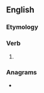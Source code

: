 ==English==

===Etymology===
{{suffix|note|est|lang=en}}

===Verb===
{{head|en|verb form}}

# {{en-archaic second-person singular of|note|lang=en}}

===Anagrams===
* {{anagrams|en|Totnes|ostent|teston}}